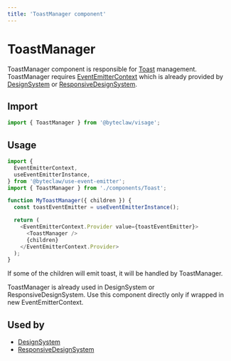 ```yaml
---
title: 'ToastManager component'
---
```


# ToastManager

ToastManager component is responsible for [Toast](/components/feedback/toast) management. ToastManager requires [EventEmitterContext](https://github.com/Byteclaw/hooks/tree/master/packages/use-event-emitter) which is already provided by [DesignSystem](/component/design-system) or [ResponsiveDesignSystem](/component/responsive-design-system).

## Import

```js transpile=false
import { ToastManager } from '@byteclaw/visage';
```

## Usage

```js transpile=false
import {
  EventEmitterContext,
  useEventEmitterInstance,
} from '@byteclaw/use-event-emitter';
import { ToastManager } from './components/Toast';

function MyToastManager({ children }) {
  const toastEventEmitter = useEventEmitterInstance();

  return (
    <EventEmitterContext.Provider value={toastEventEmitter}>
      <ToastManager />
      {children}
    </EventEmitterContext.Provider>
  );
}
```

If some of the children will emit toast, it will be handled by ToastManager.

<Banner status="warning">
  ToastManager is already used in DesignSystem or ResponsiveDesignSystem. Use
  this component directly only if wrapped in new EventEmitterContext.
</Banner>

## Used by

- [DesignSystem](/component/design-system)
- [ResponsiveDesignSystem](/component/responsive-design-system)

